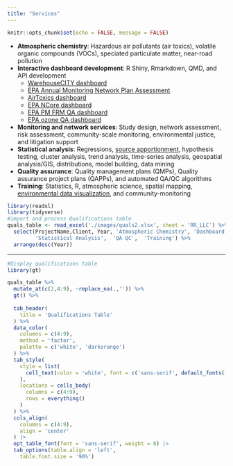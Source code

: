 ---
title: "Services"
---

```{r setup, include=FALSE}
knitr::opts_chunk$set(echo = FALSE, message = FALSE)
```

-	**Atmospheric chemistry**: Hazardous air pollutants (air toxics), volatile 
organic compounds (VOCs), speciated particulate matter, near-road pollution
-	**Interactive dashboard development**: R Shiny, Rmarkdown, QMD, and API development
    + [WarehouseCITY dashboard](https://radicalresearch.shinyapps.io/WarehouseCITY/)
    + [EPA Annual Monitoring Network Plan Assessment](https://radicalresearch.shinyapps.io/NetworkAssessment/)
    + [AirToxics dashboard](https://radicalresearch.shinyapps.io/ToxicsDashboard/)
    + [EPA NCore dashboard](https://sti-r-shiny.shinyapps.io/NCORE_Dashboard/)
    + [EPA PM FRM QA dashboard](https://sti-r-shiny.shinyapps.io/QVA_Dashboard/)
    + [EPA ozone QA dashboard](https://sti-r-shiny.shinyapps.io/ozone_dashboard/)
-	**Monitoring and network services**: Study design, network assessment, risk assessment,
community-scale monitoring, environmental justice, and litigation support
- **Statistical analysis**: Regressions, [source apportionment](https://www.fortair.org/wp-content/uploads/2022/04/Fort-Air-Partnership-Particulate-Matter-Speciation-Report-Final.html), hypothesis testing, cluster analysis, trend analysis, time-series analysis, geospatial analysis/GIS, distributions, model building, data mining
- **Quality assurance**: Quality management plans (QMPs),  Quality assurance project plans (QAPPs), and automated QA/QC algorithms
- **Training**: Statistics, R, atmospheric science, spatial mapping, [environmental data visualization](https://mikem-radicalresearch.quarto.pub/environmental-data-visualization/), and community-monitoring

```{r quals_processing, include=FALSE}

library(readxl)
library(tidyverse)
#import and process Qualifications table
quals_table <- read_excel('./images/quals2.xlsx', sheet = 'RR_LLC') %>%
  select(ProjectName,Client, Year, 'Atmospheric Chemistry', 'Dashboard', 'Monitoring and Network services',
         'Statistical Analysis',  'QA QC',  'Training') %>%
  arrange(desc(Year))

```

<hr>

```{r quals_table, layout="l-body-outset"}
#Display qualifications table
library(gt)

quals_table %>%
  mutate_at(c(2,4:9), ~replace_na(.,'')) %>% 
  gt() %>% 
  
  tab_header(
    title = 'Qualifications Table'
  ) %>% 
  data_color(
    columns = c(4:9),
    method = 'factor',
    palette = c('white', 'darkorange') 
  ) %>% 
  tab_style(
    style = list(
      cell_text(color = 'white', font = c('sans-serif', default_fonts()))
    ),
    locations = cells_body(
      columns = c(4:9),
      rows = everything()
    ) 
  ) %>% 
  cols_align(
    columns = c(4:9),
    align = 'center'
  ) |> 
  opt_table_font(font = 'sans-serif', weight = 8) |> 
  tab_options(table.align = 'left',
    table.font.size = '90%')
  
  
```



